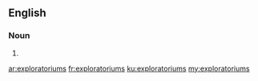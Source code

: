 ==English==

===Noun===
{{head|en|plural}}

# {{plural of|exploratorium|lang=en}}

[[ar:exploratoriums]]
[[fr:exploratoriums]]
[[ku:exploratoriums]]
[[my:exploratoriums]]